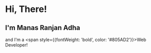 # Hi, There!   
## I'm Manas Ranjan Adha

and I'm a <span style={{fontWeight: 'bold', color: '#805AD2'}}>Web Developer!</span>